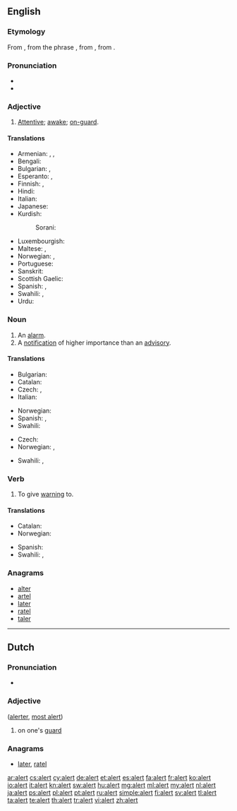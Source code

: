 ==English==

===Etymology===
From {{etyl|fr}} {{term|alerte||alert|lang=fr}}, from the phrase {{term|à l'erte||on the watch|lang=fr}}, from {{etyl|it}} {{term|all'erta||to the height|lang=it}}, from {{term|erta||lookout, tower|lang=it}}.

===Pronunciation===
* {{audio|en-us-alert.ogg|Audio (US)}}
* {{rhymes|ɜː(r)t}}

===Adjective===
{{en-adj}}

# [[attentive|Attentive]]; [[awake]]; [[on-guard]].

====Translations====
{{trans-top|attentive}}
* Armenian: {{t-|hy|զգաստ|tr=zgast}}, {{t+|hy|արթուն|tr=art’un}}, {{t-|hy|զգոն|tr=zgon}}
* Bengali: {{t-|bn|সতর্ক|tr=sôtôrkô|sc=Beng|xs=Bengali}}
* Bulgarian: {{t|bg|бдителен}}, {{t+|bg|внимателен}}
* Esperanto: {{t-|eo|vigla|xs=Esperanto}}, {{t-|eo|mallaca|xs=Esperanto}}
* Finnish: {{t-|fi|virkeä}}, {{t-|fi|pirteä}}
* Hindi: {{t|hi|सतर्क|tr=satark|sc=Deva}}
* Italian: {{t-|it|allerta}}
* Japanese: {{t|ja|機敏な|tr=kibin na}}
* Kurdish:
*: Sorani: {{t|ku|وریا|tr=wirya|sc=ku-Arab}}
{{trans-mid}}
* Luxembourgish: {{t|lb|aläert}}
* Maltese: {{t-|mt|attent|m|xs=Maltese}}, {{t-|mt|attenta|f|xs=Maltese}}
* Norwegian: {{t+|no|oppmerksom}}, {{t-|no|våken}}
* Portuguese: {{t+|pt|alerta}}
* Sanskrit: {{t|sa|सतर्क|tr=satarka|sc=Deva}}
* Scottish Gaelic: {{t|gd|grad}}
* Spanish: {{t|es|alerto}}, {{t|es|vigilante}}
* Swahili: {{t+|sw|chonjo|xs=Swahili}}, {{t+|sw|tahadhari|xs=Swahili}}
* Urdu: {{t|ur|سترک|tr=satark|sc=ur-Arab}}
{{trans-bottom}}

===Noun===
{{en-noun}}

# An [[alarm]].
# A [[notification]] of higher importance than an [[advisory]].

====Translations====
{{trans-top|an alarm}}
* Bulgarian: {{t+|bg|тревога}}
* Catalan: {{t|ca|alerta|f}}
* Czech: {{t|cs|výstraha|f}}, {{t|cs|poplach|m}}
* Italian: {{t+|it|allarme|m}}
{{trans-mid}}
* Norwegian: {{t+|no|alarm|m}}
* Spanish: {{t|es|alerta|f}}, {{t|es|alarma|f}}
* Swahili: {{t+|sw|tahadhari|xs=Swahili}}
{{trans-bottom}}

{{trans-top|a notification}}
* Czech: {{t-|cs|upozornění|n}}
* Norwegian: {{t+|no|advarsel|m}}, {{t+|no|varsel|n}}
{{trans-mid}}
* Swahili: {{t+|sw|chonjo|xs=Swahili}}, {{t+|sw|tahadhari|xs=Swahili}}
{{trans-bottom}}

===Verb===
{{en-verb}}

# To give [[warning]] to.

====Translations====
{{trans-top|to give warning to}}
* Catalan: {{t|ca|alertar}}
* Norwegian: {{t+|no|varsle}}
{{trans-mid}}
* Spanish: {{t|es|alertar}}
* Swahili: {{t+|sw|chonjo|xs=Swahili}}, {{t+|sw|tahadhari|xs=Swahili}}
{{trans-bottom}}

===Anagrams===
* [[alter#English|alter]]
* [[artel#English|artel]]
* [[later#English|later]]
* [[ratel#English|ratel]]
* [[taler#English|taler]]

----

==Dutch==

===Pronunciation===
* {{audio|Nl-alert.ogg|audio}}

===Adjective===
{{head|nl|adjective}} ([[alerter]], [[most alert]])

# on one's [[guard]]

===Anagrams===
* [[later#Dutch|later]], [[ratel#Dutch|ratel]]

[[ar:alert]]
[[cs:alert]]
[[cy:alert]]
[[de:alert]]
[[et:alert]]
[[es:alert]]
[[fa:alert]]
[[fr:alert]]
[[ko:alert]]
[[io:alert]]
[[it:alert]]
[[kn:alert]]
[[sw:alert]]
[[hu:alert]]
[[mg:alert]]
[[ml:alert]]
[[my:alert]]
[[nl:alert]]
[[ja:alert]]
[[ps:alert]]
[[pl:alert]]
[[pt:alert]]
[[ru:alert]]
[[simple:alert]]
[[fi:alert]]
[[sv:alert]]
[[tl:alert]]
[[ta:alert]]
[[te:alert]]
[[th:alert]]
[[tr:alert]]
[[vi:alert]]
[[zh:alert]]
